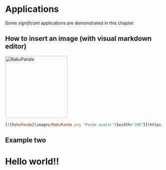 # Applications

Some *significant* applications are demonstrated in this chapter.

## How to insert an image (with visual markdown editor)

[![RakuPanda](images/RakuPanda.png "Panda avatar"){width="200"}](https://marcelorosales.github.io/Research_Notebook/r-methods-and-how-tos.html#how-to-discharge-git-commits-to-avoid-conflicts-special-circumstances.)

```ruby
[![RakuPanda](images/RakuPanda.png "Panda avatar"){width="200"}](https://marcelorosales.github.io/Research_Notebook/r-methods-and-how-tos.html#how-to-discharge-git-commits-to-avoid-conflicts-special-circumstances.)
```

## Example two

```{=html}
<div class="">
  <h1>Hello world!!</h1>
</div>
```
